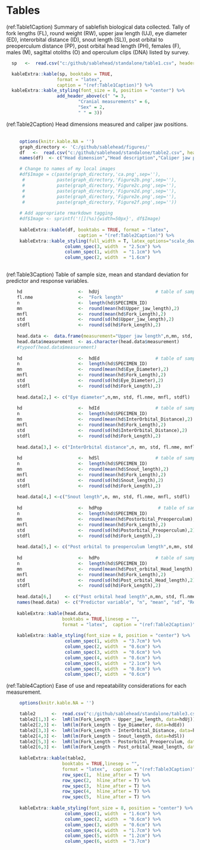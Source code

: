 # Tables

(ref:Table1Caption) Summary of sablefish biological data collected. Tally of fork lengths (FL), round weight (RW), upper jaw length (UJ),  eye diameter (ED), interorbital distance (ID), snout length (SL)), post orbital to preoperculum distance (PP), post orbital head length (PH), females (F), males (M), sagittal otoliths (O) and operculum clips (DNA) listed by survey.

```r

  sp   <-  read.csv("c:/github/sablehead/standalone/table1.csv", header=T)

  kableExtra::kable(sp, booktabs = TRUE,
                   format = "latex",
                   caption = "(ref:Table1Caption)") %>%
  kableExtra::kable_styling(font_size = 8, position = "center") %>%
                   add_header_above(c(" "= 3,
                           "Cranial measurements" = 6, 
                           "Sex" = 2,
                           " " = 3))

```
\clearpage

(ref:Table2Caption) Head dimensions measured and caliper jaw positions.
\ \
\ \

```r
     options(knitr.kable.NA = '')
     graph_directory <- 'C:/github/sablehead/figures/'
     df   <-  read.csv("c:/github/sablehead/standalone/table2.csv", header=T)
     names(df)  <- c("Head dimension","Head description","Caliper jaw position")

     # Change to names of my local images
     #df$Image = c(paste(graph_directory,'ca.png',sep=''),
      #            paste(graph_directory,'Figure2b.png',sep=''),
      #            paste(graph_directory,'Figure2c.png',sep=''),
      #            paste(graph_directory,'Figure2d.png',sep=''),
      #            paste(graph_directory,'Figure2e.png',sep=''),
      #            paste(graph_directory,'Figure2f.png',sep=''))
     
     # Add appropriate rmarkdown tagging
     #df$Image <- sprintf('![](%s){width=50px}', df$Image)
     
     kableExtra::kable(df, booktabs = TRUE, format = "latex", 
                           caption = "(ref:Table2Caption)") %>%  
     kableExtra::kable_styling(full_width = T, latex_options="scale_down") %>%
                      column_spec(3, width  = "2.5cm") %>%
                      column_spec(1, width  = "1.1cm") %>%
                      column_spec(2, width  = "1.6cm")
     
```


(ref:Table3Caption) Table of sample size, mean and standard deviation for predictor and response variables.

```r

    hd                     <-  hdUj                     # table of sample size, mean and sd for variables
    fl.nme                 <-  "Fork length"
    n                      <-  length(hd$SPECIMEN_ID)                   
    mn                     <-  round(mean(hd$Upper_jaw_length),2)
    mnfl                   <-  round(mean(hd$Fork_Length),2)
    std                    <-  round(sd(hd$Upper_jaw_length),2)
    stdfl                  <-  round(sd(hd$Fork_Length),2)
    
    head.data <-  data.frame(measurement="Upper jaw length",n,mn, std, fl.nme, mnfl, stdfl)
    head.data$measurement  <- as.character(head.data$measurement)
    #typeof(head.data$measurement)
 
    hd                     <-  hdEd                     # table of sample size, mean and sd for variables
    n                      <-  length(hd$SPECIMEN_ID)                   
    mn                     <-  round(mean(hd$Eye_Diameter),2)
    mnfl                   <-  round(mean(hd$Fork_Length),2)
    std                    <-  round(sd(hd$Eye_Diameter),2)
    stdfl                  <-  round(sd(hd$Fork_Length),2)
  
    head.data[2,] <- c("Eye diameter",n,mn, std, fl.nme, mnfl, stdfl)
    
    hd                     <-  hdId                     # table of sample size, mean and sd for variables
    n                      <-  length(hd$SPECIMEN_ID)                   
    mn                     <-  round(mean(hd$InterOrbital_Distance),2)
    mnfl                   <-  round(mean(hd$Fork_Length),2)
    std                    <-  round(sd(hd$InterOrbital_Distance),2)
    stdfl                  <-  round(sd(hd$Fork_Length),2)
  
    head.data[3,] <- c("InterOrbital distance",n, mn, std, fl.nme, mnfl, stdfl)
    
    hd                     <-  hdSl                     # table of sample size, mean and sd for variables
    n                      <-  length(hd$SPECIMEN_ID)                   
    mn                     <-  round(mean(hd$Snout_length),2)
    mnfl                   <-  round(mean(hd$Fork_Length),2)
    std                    <-  round(sd(hd$Snout_length),2)
    stdfl                  <-  round(sd(hd$Fork_Length),2)
  
    head.data[4,] <-c("Snout length",n, mn, std, fl.nme, mnfl, stdfl)
    
    hd                     <-  hdPop                     # table of sample size, mean and sd for variables
    n                      <-  length(hd$SPECIMEN_ID)                   
    mn                     <-  round(mean(hd$Postorbital_Preoperculum),2)
    mnfl                   <-  round(mean(hd$Fork_Length),2)
    std                    <-  round(sd(hd$Postorbital_Preoperculum),2)
    stdfl                  <-  round(sd(hd$Fork_Length),2)
  
    head.data[5,] <- c("Post orbital to preoperculum length",n,mn, std, fl.nme, mnfl, stdfl)
    
    hd                     <-  hdPo                     # table of sample size, mean and sd for variables
    n                      <-  length(hd$SPECIMEN_ID)                   
    mn                     <-  round(mean(hd$Post_orbital_Head_length),2)
    mnfl                   <-  round(mean(hd$Fork_Length),2)
    std                    <-  round(sd(hd$Post_orbital_Head_length),2)
    stdfl                  <-  round(sd(hd$Fork_Length),2)
  
    head.data[6,]     <- c("Post orbital head length",n,mn, std, fl.nme, mnfl, stdfl)
    names(head.data)  <- c("Predictor variable", "n", "mean", "sd", "Response variable", "mean", "sd")
    
    kableExtra::kable(head.data,
                     booktabs = TRUE,linesep = "",
                     format = "latex",  caption = "(ref:Table2Caption)") %>%
     
    kableExtra::kable_styling(font_size = 8, position = "center") %>%
                      column_spec(1, width  = "3.7cm") %>%
                      column_spec(2, width  = "0.6cm") %>%
                      column_spec(3, width  = "0.6cm") %>%
                      column_spec(4, width  = "0.6cm") %>%
                      column_spec(5, width  = "2.1cm") %>%
                      column_spec(6, width  = "0.8cm") %>%
                      column_spec(7, width  = "0.6cm")
```   
   

(ref:Table4Caption) Ease of use and repeatability considerations for each measurement.

```r
     options(knitr.kable.NA = '')

     table2      <-  read.csv("c:/github/sablehead/standalone/table3.csv", header=T)
     table2[1,3] <-  lmR(lm(Fork_Length ~ Upper_jaw_length, data=hdUj))
     table2[2,3] <-  lmR(lm(Fork_Length ~ Eye_Diameter, data=hdEd))
     table2[3,3] <-  lmR(lm(Fork_Length ~ InterOrbital_Distance, data=hdId))
     table2[4,3] <-  lmR(lm(Fork_Length ~ Snout_length, data=hdSl))
     table2[5,3] <-  lmR(lm(Fork_Length ~ Postorbital_Preoperculum, data=hdPop))
     table2[6,3] <-  lmR(lm(Fork_Length ~ Post_orbital_Head_length, data=hdPo))
     
     kableExtra::kable(table2,
                     booktabs = TRUE,linesep = "",
                     format = "latex",  caption = "(ref:Table3Caption)") %>%
                     row_spec(1,  hline_after = T) %>%
                     row_spec(2,  hline_after = T) %>%
                     row_spec(3,  hline_after = T) %>%
                     row_spec(4,  hline_after = T) %>%
                     row_spec(5,  hline_after = T) %>%
     
     kableExtra::kable_styling(font_size = 8, position = "center") %>%
                      column_spec(1, width  = "1.6cm") %>%
                      column_spec(2, width  = "0.6cm") %>%
                      column_spec(3, width  = "0.6cm") %>%
                      column_spec(4, width  = "1.7cm") %>%
                      column_spec(5, width  = "1.2cm") %>%
                      column_spec(6, width  = "3.7cm")

```


\clearpage